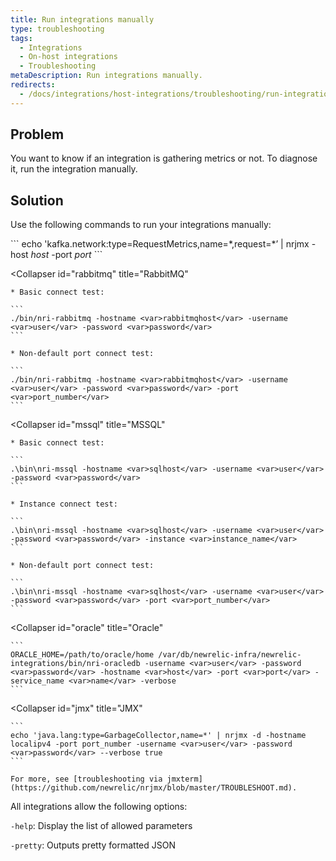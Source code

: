```yaml
---
title: Run integrations manually
type: troubleshooting
tags:
  - Integrations
  - On-host integrations
  - Troubleshooting
metaDescription: Run integrations manually.
redirects:
  - /docs/integrations/host-integrations/troubleshooting/run-integrations-manually
---
```


## Problem

You want to know if an integration is gathering metrics or not. To diagnose it, run the integration manually.

## Solution

Use the following commands to run your integrations manually:

<CollapserGroup>
  <Collapser
    id="kafka"
    title="Kafka"
  >
    ```
    echo 'kafka.network:type=RequestMetrics,name=*,request=*’ | nrjmx -host <var>host</var> -port <var>port</var>
    ```
  </Collapser>

  <Collapser
    id="rabbitmq"
    title="RabbitMQ"
  >
    * Basic connect test:

    ```
    ./bin/nri-rabbitmq -hostname <var>rabbitmqhost</var> -username <var>user</var> -password <var>password</var>
    ```

    * Non-default port connect test:

    ```
    ./bin/nri-rabbitmq -hostname <var>rabbitmqhost</var> -username <var>user</var> -password <var>password</var> -port <var>port_number</var>
    ```
  </Collapser>

  <Collapser
    id="mssql"
    title="MSSQL"
  >
    * Basic connect test:

    ```
    .\bin\nri-mssql -hostname <var>sqlhost</var> -username <var>user</var> -password <var>password</var>
    ```

    * Instance connect test:

    ```
    .\bin\nri-mssql -hostname <var>sqlhost</var> -username <var>user</var> -password <var>password</var> -instance <var>instance_name</var>
    ```

    * Non-default port connect test:

    ```
    .\bin\nri-mssql -hostname <var>sqlhost</var> -username <var>user</var> -password <var>password</var> -port <var>port_number</var>
    ```
  </Collapser>

  <Collapser
    id="oracle"
    title="Oracle"
  >
    ```
    ORACLE_HOME=/path/to/oracle/home /var/db/newrelic-infra/newrelic-integrations/bin/nri-oracledb -username <var>user</var> -password <var>password</var> -hostname <var>host</var> -port <var>port</var> -service_name <var>name</var> -verbose
    ```
  </Collapser>

  <Collapser
    id="jmx"
    title="JMX"
  >
    ```
    echo 'java.lang:type=GarbageCollector,name=*' | nrjmx -d -hostname localipv4 -port port_number -username <var>user</var> -password <var>password</var> --verbose true
    ```

    For more, see [troubleshooting via jmxterm](https://github.com/newrelic/nrjmx/blob/master/TROUBLESHOOT.md).
  </Collapser>
</CollapserGroup>

All integrations allow the following options:

`-help`: Display the list of allowed parameters

`-pretty`: Outputs pretty formatted JSON
